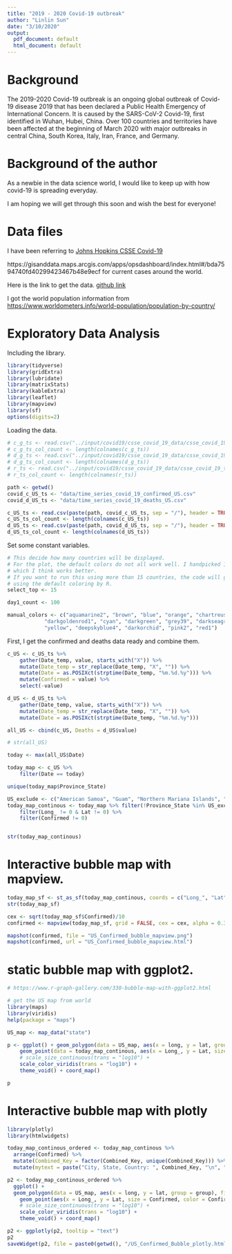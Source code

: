 ```yaml
---
title: "2019 - 2020 Covid-19 outbreak"
author: "Linlin Sun"
date: "3/10/2020"
output:
  pdf_document: default
  html_document: default
---
```


# Background

The 2019-2020 Covid-19 outbreak is an ongoing global outbreak of Covid-19 disease 2019 that has been declared a Public Health Emergency of International Concern. It is caused by the SARS-CoV-2 Covid-19, first identified in Wuhan, Hubei, China. Over 100 countries and territories have been affected at the beginning of March 2020 with major outbreaks in central China, South Korea, Italy, Iran, France, and Germany. 

# Background of the author
As a newbie in the data science world, I would like to keep up with how covid-19 is spreading everyday. 

I am hoping we will get through this soon and wish the best for everyone!

# Data files

I have been referring to [Johns Hopkins CSSE Covid-19](
https://gisanddata.maps.arcgis.com/apps/opsdashboard/index.html#/bda7594740fd40299423467b48e9ecf)

https://gisanddata.maps.arcgis.com/apps/opsdashboard/index.html#/bda7594740fd40299423467b48e9ecf for current cases around the world. 

Here is the link to get the data.  [github link](https://github.com/CSSEGISandData/COVID-19/tree/master/csse_covid_19_data/csse_covid_19_time_series) 

I got the world population information from [https://www.worldometers.info/world-population/population-by-country/](
https://www.worldometers.info/world-population/population-by-country/)

# Exploratory Data Analysis

Including the library. 

```r
library(tidyverse)
library(gridExtra)
library(lubridate)
library(matrixStats)
library(kableExtra)
library(leaflet)
library(mapview)
library(sf)
options(digits=2)
```

Loading the data. 

```r
# c_g_ts <- read.csv("../input/covid19/csse_covid_19_data/csse_covid_19_time_series/time_series_19-covid-Confirmed.csv", header = TRUE)
# c_g_ts_col_count <- length(colnames(c_g_ts))
# d_g_ts <- read.csv("../input/covid19/csse_covid_19_data/csse_covid_19_time_series/time_series_19-covid-Deaths.csv", header = TRUE)
# d_g_ts_col_count <- length(colnames(d_g_ts))
# r_ts <- read.csv("../input/covid19/csse_covid_19_data/csse_covid_19_time_series/time_series_19-covid-Recovered.csv", header = TRUE)
# r_ts_col_count <- length(colnames(r_ts))

```

```r
path <- getwd()
covid_c_US_ts <- "data/time_series_covid_19_confirmed_US.csv"
covid_d_US_ts <- "data/time_series_covid_19_deaths_US.csv"

c_US_ts <- read.csv(paste(path, covid_c_US_ts, sep = "/"), header = TRUE)
c_US_ts_col_count <- length(colnames(c_US_ts))
d_US_ts <- read.csv(paste(path, covid_d_US_ts, sep = "/"), header = TRUE)
d_US_ts_col_count <- length(colnames(d_US_ts))

```

Set some constant variables.

```r
# This decide how many countries will be displayed. 
# For the plot, the default colors do not all work well. I handpicked 15 colors 
# which I think works better. 
# If you want to run this using more than 15 countries, the code will go back to 
# using the default coloring by R. 
select_top <- 15

day1_count <- 100

manual_colors <- c("aquamarine2", "brown", "blue", "orange", "chartreuse", 
            "darkgoldenrod1", "cyan", "darkgreen", "grey39", "darkseagreen",
            "yellow", "deepskyblue4", "darkorchid", "pink2", "red1")

```

First, I get the confirmed and deaths data ready and combine them. 


```r
c_US <- c_US_ts %>% 
    gather(Date_temp, value, starts_with("X")) %>%
    mutate(Date_temp = str_replace(Date_temp, "X", "")) %>%
    mutate(Date = as.POSIXct(strptime(Date_temp, "%m.%d.%y"))) %>% 
    mutate(Confirmed = value) %>% 
    select(-value)

d_US <- d_US_ts %>% 
    gather(Date_temp, value, starts_with("X")) %>%
    mutate(Date_temp = str_replace(Date_temp, "X", "")) %>%
    mutate(Date = as.POSIXct(strptime(Date_temp, "%m.%d.%y")))

all_US <- cbind(c_US, Deaths = d_US$value)

# str(all_US)

today <- max(all_US$Date)
```

```r
today_map <- c_US %>% 
    filter(Date == today)

unique(today_map$Province_State)

US_exclude <- c("American Samoa", "Guam", "Northern Mariana Islands", "Puerto Rico", "Virgin Islands", "Alaska", "Hawaii", "Diamond Princess", "Grand Princess")
today_map_continous <- today_map %>% filter(!Province_State %in% US_exclude) %>% 
    filter(Long_ != 0 & Lat != 0) %>% 
    filter(Confirmed != 0)


str(today_map_continous)

```

# Interactive bubble map with mapview. 

```r


today_map_sf <- st_as_sf(today_map_continous, coords = c("Long_", "Lat"), crs = 4326)
str(today_map_sf)

cex <- sqrt(today_map_sf$Confirmed)/10
confirmed <- mapview(today_map_sf, grid = FALSE, cex = cex, alpha = 0.3)

mapshot(confirmed, file = "US_Confirmed_bubble_mapview.png")
mapshot(confirmed, url = "US_Confirmed_bubble_mapview.html")

```

# static bubble map with ggplot2. 

```r

# https://www.r-graph-gallery.com/330-bubble-map-with-ggplot2.html

# get the US map from world
library(maps)
library(viridis)
help(package = "maps")

US_map <- map_data("state")

p <- ggplot() + geom_polygon(data = US_map, aes(x = long, y = lat, group = group), fill = "grey", alpha = 0.3) +
    geom_point(data = today_map_continous, aes(x = Long_, y = Lat, size = Confirmed, color = Confirmed)) +
    # scale_size_continuous(trans = "log10") +
    scale_color_viridis(trans = "log10") +
    theme_void() + coord_map()

p

```

# Interactive bubble map with plotly

```r
library(plotly)
library(htmlwidgets)

today_map_continous_ordered <- today_map_continous %>% 
  arrange(Confirmed) %>% 
  mutate(Combined_Key = factor(Combined_Key, unique(Combined_Key))) %>% 
  mutate(mytext = paste("City, State, Country: ", Combined_Key, "\n", "Confirmed cases: ", Confirmed, sep = ""))

p2 <- today_map_continous_ordered %>% 
  ggplot() +
  geom_polygon(data = US_map, aes(x = long, y = lat, group = group), fill = "grey", alpha = 0.3) +
    geom_point(aes(x = Long_, y = Lat, size = Confirmed, color = Confirmed, text = mytext)) +
    # scale_size_continuous(trans = "log10") +
    scale_color_viridis(trans = "log10") +
    theme_void() + coord_map()

p2 <- ggplotly(p2, tooltip = "text")
p2
saveWidget(p2, file = paste0(getwd(), "/US_Confirmed_Bubble_plotly.html"))

```

